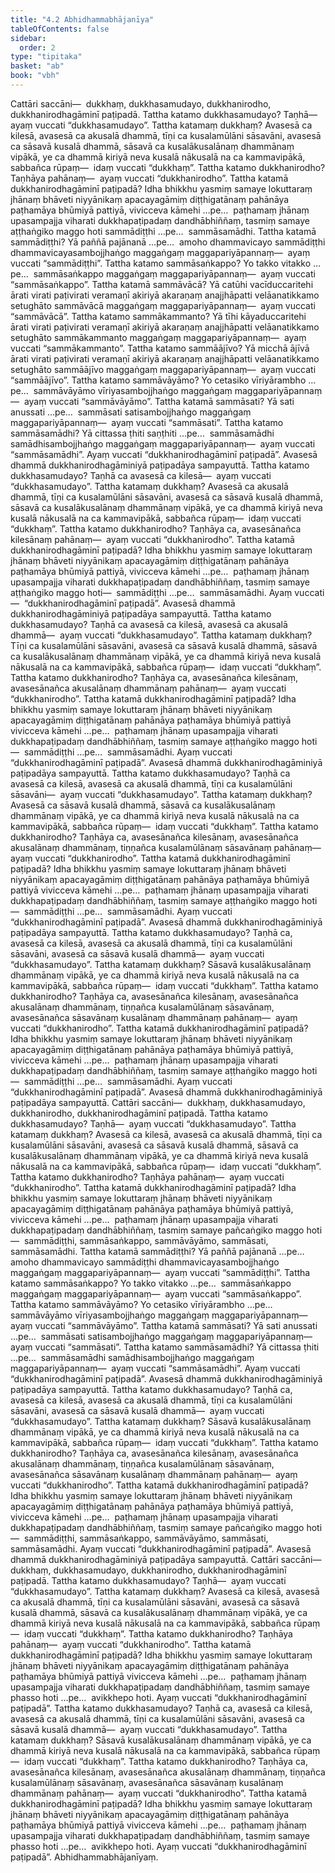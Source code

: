 ```yaml
---
title: "4.2 Abhidhammabhājanīya"
tableOfContents: false
sidebar:
  order: 2
type: "tipitaka"
basket: "ab"
book: "vbh"
---
```



<DynamicBreadcrumb />

<Division number="206" book="vbh" bookNo="30" page="112">

<Paragraph number="767" book="vbh">
Cattāri saccāni—  dukkhaṃ, dukkhasamudayo, dukkhanirodho, dukkhanirodhagāminī paṭipadā.
</Paragraph>

<Paragraph number="768" book="vbh">
Tattha katamo dukkhasamudayo? Taṇhā—  ayaṃ vuccati “dukkhasamudayo”.
</Paragraph>

<Paragraph number="769" book="vbh">
Tattha katamaṃ dukkhaṃ? Avasesā ca kilesā, avasesā ca akusalā dhammā, tīṇi ca kusalamūlāni sāsavāni, avasesā ca sāsavā kusalā dhammā, sāsavā ca kusalākusalānaṃ dhammānaṃ vipākā, ye ca dhammā kiriyā neva kusalā nākusalā na ca kammavipākā, sabbañca rūpaṃ—  idaṃ vuccati “dukkhaṃ”.
</Paragraph>

<Paragraph number="770" book="vbh">
Tattha katamo dukkhanirodho? Taṇhāya pahānaṃ—  ayaṃ vuccati “dukkhanirodho”.
</Paragraph>

<Paragraph number="771" book="vbh">
Tattha katamā dukkhanirodhagāminī paṭipadā? Idha bhikkhu yasmiṃ samaye lokuttaraṃ jhānaṃ bhāveti niyyānikaṃ apacayagāmiṃ diṭṭhigatānaṃ pahānāya paṭhamāya bhūmiyā pattiyā, vivicceva kāmehi …pe…  paṭhamaṃ jhānaṃ upasampajja viharati dukkhapaṭipadaṃ dandhābhiññaṃ, tasmiṃ samaye aṭṭhaṅgiko maggo hoti sammādiṭṭhi …pe…  sammāsamādhi.
</Paragraph>

<Paragraph number="772" book="vbh">
Tattha katamā sammādiṭṭhi? Yā paññā pajānanā …pe…  amoho dhammavicayo sammādiṭṭhi dhammavicayasambojjhaṅgo maggaṅgaṃ maggapariyāpannaṃ—  ayaṃ vuccati “sammādiṭṭhi”.
</Paragraph>

<Paragraph number="773" book="vbh">
Tattha katamo sammāsaṅkappo? Yo takko vitakko …pe…  sammāsaṅkappo maggaṅgaṃ maggapariyāpannaṃ—  ayaṃ vuccati “sammāsaṅkappo”.
</Paragraph>

<Paragraph number="774" book="vbh">
Tattha katamā sammāvācā? Yā catūhi vacīduccaritehi ārati virati paṭivirati veramaṇī akiriyā akaraṇaṃ anajjhāpatti velāanatikkamo setughāto sammāvācā maggaṅgaṃ maggapariyāpannaṃ—  ayaṃ vuccati “sammāvācā”.
</Paragraph>

<Paragraph number="775" book="vbh">
Tattha katamo sammākammanto? Yā tīhi kāyaduccaritehi ārati virati paṭivirati veramaṇī akiriyā akaraṇaṃ anajjhāpatti velāanatikkamo setughāto sammākammanto maggaṅgaṃ maggapariyāpannaṃ—  ayaṃ vuccati “sammākammanto”.
</Paragraph>

<Paragraph number="776" book="vbh">
Tattha katamo sammāājīvo? Yā micchā ājīvā ārati virati paṭivirati veramaṇī akiriyā akaraṇaṃ anajjhāpatti velāanatikkamo setughāto sammāājīvo maggaṅgaṃ maggapariyāpannaṃ—  ayaṃ vuccati “sammāājīvo”.
</Paragraph>

<Paragraph number="777" book="vbh">
Tattha katamo sammāvāyāmo? Yo cetasiko vīriyārambho …pe…  sammāvāyāmo vīriyasambojjhaṅgo maggaṅgaṃ maggapariyāpannaṃ—  ayaṃ vuccati “sammāvāyāmo”.
</Paragraph>

<Paragraph number="778" book="vbh">
Tattha katamā sammāsati? Yā sati anussati …pe…  sammāsati satisambojjhaṅgo maggaṅgaṃ maggapariyāpannaṃ—  ayaṃ vuccati “sammāsati”.
</Paragraph>

<Paragraph number="779" book="vbh">
Tattha katamo sammāsamādhi? Yā cittassa ṭhiti saṇṭhiti …pe…  sammāsamādhi samādhisambojjhaṅgo maggaṅgaṃ maggapariyāpannaṃ—  ayaṃ vuccati “sammāsamādhi”. Ayaṃ vuccati “dukkhanirodhagāminī paṭipadā”. Avasesā dhammā dukkhanirodhagāminiyā paṭipadāya sampayuttā.
</Paragraph>

</Division>
<Division number="207" book="vbh" bookNo="30" page="113">

<Paragraph number="780" book="vbh">
Tattha katamo dukkhasamudayo? Taṇhā ca avasesā ca kilesā—  ayaṃ vuccati “dukkhasamudayo”.
</Paragraph>

<Paragraph number="781" book="vbh">
Tattha katamaṃ dukkhaṃ? Avasesā ca akusalā dhammā, tīṇi ca kusalamūlāni sāsavāni, avasesā ca sāsavā kusalā dhammā, sāsavā ca kusalākusalānaṃ dhammānaṃ vipākā, ye ca dhammā kiriyā neva kusalā nākusalā na ca kammavipākā, sabbañca rūpaṃ—  idaṃ vuccati “dukkhaṃ”.
</Paragraph>

<Paragraph number="782" book="vbh">
Tattha katamo dukkhanirodho? Taṇhāya ca, avasesānañca kilesānaṃ pahānaṃ—  ayaṃ vuccati “dukkhanirodho”.
</Paragraph>

<Paragraph number="783" book="vbh">
Tattha katamā dukkhanirodhagāminī paṭipadā? Idha bhikkhu yasmiṃ samaye lokuttaraṃ jhānaṃ bhāveti niyyānikaṃ apacayagāmiṃ diṭṭhigatānaṃ pahānāya paṭhamāya bhūmiyā pattiyā, vivicceva kāmehi …pe…  paṭhamaṃ jhānaṃ upasampajja viharati dukkhapaṭipadaṃ dandhābhiññaṃ, tasmiṃ samaye aṭṭhaṅgiko maggo hoti—  sammādiṭṭhi …pe…  sammāsamādhi. Ayaṃ vuccati—  “dukkhanirodhagāminī paṭipadā”. Avasesā dhammā dukkhanirodhagāminiyā paṭipadāya sampayuttā.
</Paragraph>

</Division>
<Division number="208" book="vbh" bookNo="30" page="114">

<Paragraph number="784" book="vbh">
Tattha katamo dukkhasamudayo? Taṇhā ca avasesā ca kilesā, avasesā ca akusalā dhammā—  ayaṃ vuccati “dukkhasamudayo”.
</Paragraph>

<Paragraph number="785" book="vbh">
Tattha katamaṃ dukkhaṃ? Tīṇi ca kusalamūlāni sāsavāni, avasesā ca sāsavā kusalā dhammā, sāsavā ca kusalākusalānaṃ dhammānaṃ vipākā, ye ca dhammā kiriyā neva kusalā nākusalā na ca kammavipākā, sabbañca rūpaṃ—  idaṃ vuccati “dukkhaṃ”.
</Paragraph>

<Paragraph number="786" book="vbh">
Tattha katamo dukkhanirodho? Taṇhāya ca, avasesānañca kilesānaṃ, avasesānañca akusalānaṃ dhammānaṃ pahānaṃ—  ayaṃ vuccati “dukkhanirodho”.
</Paragraph>

<Paragraph number="787" book="vbh">
Tattha katamā dukkhanirodhagāminī paṭipadā? Idha bhikkhu yasmiṃ samaye lokuttaraṃ jhānaṃ bhāveti niyyānikaṃ apacayagāmiṃ diṭṭhigatānaṃ pahānāya paṭhamāya bhūmiyā pattiyā vivicceva kāmehi …pe…  paṭhamaṃ jhānaṃ upasampajja viharati dukkhapaṭipadaṃ dandhābhiññaṃ, tasmiṃ samaye aṭṭhaṅgiko maggo hoti—  sammādiṭṭhi …pe…  sammāsamādhi. Ayaṃ vuccati “dukkhanirodhagāminī paṭipadā”. Avasesā dhammā dukkhanirodhagāminiyā paṭipadāya sampayuttā.
</Paragraph>

</Division>
<Division number="209" book="vbh" bookNo="30" page="114">

<Paragraph number="788" book="vbh">
Tattha katamo dukkhasamudayo? Taṇhā ca avasesā ca kilesā, avasesā ca akusalā dhammā, tīṇi ca kusalamūlāni sāsavāni—  ayaṃ vuccati “dukkhasamudayo”.
</Paragraph>

<Paragraph number="789" book="vbh">
Tattha katamaṃ dukkhaṃ? Avasesā ca sāsavā kusalā dhammā, sāsavā ca kusalākusalānaṃ dhammānaṃ vipākā, ye ca dhammā kiriyā neva kusalā nākusalā na ca kammavipākā, sabbañca rūpaṃ—  idaṃ vuccati “dukkhaṃ”.
</Paragraph>

<Paragraph number="790" book="vbh">
Tattha katamo dukkhanirodho? Taṇhāya ca, avasesānañca kilesānaṃ, avasesānañca akusalānaṃ dhammānaṃ, tiṇṇañca kusalamūlānaṃ sāsavānaṃ pahānaṃ—  ayaṃ vuccati “dukkhanirodho”.
</Paragraph>

<Paragraph number="791" book="vbh">
Tattha katamā dukkhanirodhagāminī paṭipadā? Idha bhikkhu yasmiṃ samaye lokuttaraṃ jhānaṃ bhāveti niyyānikaṃ apacayagāmiṃ diṭṭhigatānaṃ pahānāya paṭhamāya bhūmiyā pattiyā vivicceva kāmehi …pe…  paṭhamaṃ jhānaṃ upasampajja viharati dukkhapaṭipadaṃ dandhābhiññaṃ, tasmiṃ samaye aṭṭhaṅgiko maggo hoti—  sammādiṭṭhi …pe…  sammāsamādhi. Ayaṃ vuccati “dukkhanirodhagāminī paṭipadā”. Avasesā dhammā dukkhanirodhagāminiyā paṭipadāya sampayuttā.
</Paragraph>

</Division>
<Division number="210" book="vbh" bookNo="30" page="115">

<Paragraph number="792" book="vbh">
Tattha katamo dukkhasamudayo? Taṇhā ca, avasesā ca kilesā, avasesā ca akusalā dhammā, tīṇi ca kusalamūlāni sāsavāni, avasesā ca sāsavā kusalā dhammā—  ayaṃ vuccati “dukkhasamudayo”.
</Paragraph>

<Paragraph number="793" book="vbh">
Tattha katamaṃ dukkhaṃ? Sāsavā kusalākusalānaṃ dhammānaṃ vipākā, ye ca dhammā kiriyā neva kusalā nākusalā na ca kammavipākā, sabbañca rūpaṃ—  idaṃ vuccati “dukkhaṃ”.
</Paragraph>

<Paragraph number="794" book="vbh">
Tattha katamo dukkhanirodho? Taṇhāya ca, avasesānañca kilesānaṃ, avasesānañca akusalānaṃ dhammānaṃ, tiṇṇañca kusalamūlānaṃ sāsavānaṃ, avasesānañca sāsavānaṃ kusalānaṃ dhammānaṃ pahānaṃ—  ayaṃ vuccati “dukkhanirodho”.
</Paragraph>

<Paragraph number="795" book="vbh">
Tattha katamā dukkhanirodhagāminī paṭipadā? Idha bhikkhu yasmiṃ samaye lokuttaraṃ jhānaṃ bhāveti niyyānikaṃ apacayagāmiṃ diṭṭhigatānaṃ pahānāya paṭhamāya bhūmiyā pattiyā, vivicceva kāmehi …pe…  paṭhamaṃ jhānaṃ upasampajja viharati dukkhapaṭipadaṃ dandhābhiññaṃ, tasmiṃ samaye aṭṭhaṅgiko maggo hoti—  sammādiṭṭhi …pe…  sammāsamādhi. Ayaṃ vuccati “dukkhanirodhagāminī paṭipadā”. Avasesā dhammā dukkhanirodhagāminiyā paṭipadāya sampayuttā.
</Paragraph>

</Division>
<Division number="211" book="vbh" bookNo="30" page="115">

<Paragraph number="796" book="vbh">
Cattāri saccāni—  dukkhaṃ, dukkhasamudayo, dukkhanirodho, dukkhanirodhagāminī paṭipadā.
</Paragraph>

<Paragraph number="797" book="vbh">
Tattha katamo dukkhasamudayo? Taṇhā—  ayaṃ vuccati “dukkhasamudayo”.
</Paragraph>

<Paragraph number="798" book="vbh">
Tattha katamaṃ dukkhaṃ? Avasesā ca kilesā, avasesā ca akusalā dhammā, tīṇi ca kusalamūlāni sāsavāni, avasesā ca sāsavā kusalā dhammā, sāsavā ca kusalākusalānaṃ dhammānaṃ vipākā, ye ca dhammā kiriyā neva kusalā nākusalā na ca kammavipākā, sabbañca rūpaṃ—  idaṃ vuccati “dukkhaṃ”.
</Paragraph>

<Paragraph number="799" book="vbh">
Tattha katamo dukkhanirodho? Taṇhāya pahānaṃ—  ayaṃ vuccati “dukkhanirodho”.
</Paragraph>

<Paragraph number="800" book="vbh">
Tattha katamā dukkhanirodhagāminī paṭipadā? Idha bhikkhu yasmiṃ samaye lokuttaraṃ jhānaṃ bhāveti niyyānikaṃ apacayagāmiṃ diṭṭhigatānaṃ pahānāya paṭhamāya bhūmiyā pattiyā, vivicceva kāmehi …pe…  paṭhamaṃ jhānaṃ upasampajja viharati dukkhapaṭipadaṃ dandhābhiññaṃ, tasmiṃ samaye pañcaṅgiko maggo hoti—  sammādiṭṭhi, sammāsaṅkappo, sammāvāyāmo, sammāsati, sammāsamādhi.
</Paragraph>

<Paragraph number="801" book="vbh">
Tattha katamā sammādiṭṭhi? Yā paññā pajānanā …pe…  amoho dhammavicayo sammādiṭṭhi dhammavicayasambojjhaṅgo maggaṅgaṃ maggapariyāpannaṃ—  ayaṃ vuccati “sammādiṭṭhi”.
</Paragraph>

<Paragraph number="802" book="vbh">
Tattha katamo sammāsaṅkappo? Yo takko vitakko …pe…  sammāsaṅkappo maggaṅgaṃ maggapariyāpannaṃ—  ayaṃ vuccati “sammāsaṅkappo”.
</Paragraph>

<Paragraph number="803" book="vbh">
Tattha katamo sammāvāyāmo? Yo cetasiko vīriyārambho …pe…  sammāvāyāmo vīriyasambojjhaṅgo maggaṅgaṃ maggapariyāpannaṃ—  ayaṃ vuccati “sammāvāyāmo”.
</Paragraph>

<Paragraph number="804" book="vbh">
Tattha katamā sammāsati? Yā sati anussati …pe…  sammāsati satisambojjhaṅgo maggaṅgaṃ maggapariyāpannaṃ—  ayaṃ vuccati “sammāsati”.
</Paragraph>

<Paragraph number="805" book="vbh">
Tattha katamo sammāsamādhi? Yā cittassa ṭhiti …pe…  sammāsamādhi samādhisambojjhaṅgo maggaṅgaṃ maggapariyāpannaṃ—  ayaṃ vuccati “sammāsamādhi”. Ayaṃ vuccati “dukkhanirodhagāminī paṭipadā”. Avasesā dhammā dukkhanirodhagāminiyā paṭipadāya sampayuttā.
</Paragraph>

</Division>
<Division number="212" book="vbh" bookNo="30" page="116">

<Paragraph number="806" book="vbh">
Tattha katamo dukkhasamudayo? Taṇhā ca, avasesā ca kilesā, avasesā ca akusalā dhammā, tīṇi ca kusalamūlāni sāsavāni, avasesā ca sāsavā kusalā dhammā—  ayaṃ vuccati “dukkhasamudayo”.
</Paragraph>

<Paragraph number="807" book="vbh">
Tattha katamaṃ dukkhaṃ? Sāsavā kusalākusalānaṃ dhammānaṃ vipākā, ye ca dhammā kiriyā neva kusalā nākusalā na ca kammavipākā, sabbañca rūpaṃ—  idaṃ vuccati “dukkhaṃ”.
</Paragraph>

<Paragraph number="808" book="vbh">
Tattha katamo dukkhanirodho? Taṇhāya ca, avasesānañca kilesānaṃ, avasesānañca akusalānaṃ dhammānaṃ, tiṇṇañca kusalamūlānaṃ sāsavānaṃ, avasesānañca sāsavānaṃ kusalānaṃ dhammānaṃ pahānaṃ—  ayaṃ vuccati “dukkhanirodho”.
</Paragraph>

<Paragraph number="809" book="vbh">
Tattha katamā dukkhanirodhagāminī paṭipadā? Idha bhikkhu yasmiṃ samaye lokuttaraṃ jhānaṃ bhāveti niyyānikaṃ apacayagāmiṃ diṭṭhigatānaṃ pahānāya paṭhamāya bhūmiyā pattiyā, vivicceva kāmehi …pe…  paṭhamaṃ jhānaṃ upasampajja viharati dukkhapaṭipadaṃ dandhābhiññaṃ, tasmiṃ samaye pañcaṅgiko maggo hoti—  sammādiṭṭhi, sammāsaṅkappo, sammāvāyāmo, sammāsati, sammāsamādhi. Ayaṃ vuccati “dukkhanirodhagāminī paṭipadā”. Avasesā dhammā dukkhanirodhagāminiyā paṭipadāya sampayuttā.
</Paragraph>

</Division>
<Division number="213" book="vbh" bookNo="30" page="117">

<Paragraph number="810" book="vbh">
Cattāri saccāni—  dukkhaṃ, dukkhasamudayo, dukkhanirodho, dukkhanirodhagāminī paṭipadā.
</Paragraph>

<Paragraph number="811" book="vbh">
Tattha katamo dukkhasamudayo? Taṇhā—  ayaṃ vuccati “dukkhasamudayo”.
</Paragraph>

<Paragraph number="812" book="vbh">
Tattha katamaṃ dukkhaṃ? Avasesā ca kilesā, avasesā ca akusalā dhammā, tīṇi ca kusalamūlāni sāsavāni, avasesā ca sāsavā kusalā dhammā, sāsavā ca kusalākusalānaṃ dhammānaṃ vipākā, ye ca dhammā kiriyā neva kusalā nākusalā na ca kammavipākā, sabbañca rūpaṃ—  idaṃ vuccati “dukkhaṃ”.
</Paragraph>

<Paragraph number="813" book="vbh">
Tattha katamo dukkhanirodho? Taṇhāya pahānaṃ—  ayaṃ vuccati “dukkhanirodho”.
</Paragraph>

<Paragraph number="814" book="vbh">
Tattha katamā dukkhanirodhagāminī paṭipadā? Idha bhikkhu yasmiṃ samaye lokuttaraṃ jhānaṃ bhāveti niyyānikaṃ apacayagāmiṃ diṭṭhigatānaṃ pahānāya paṭhamāya bhūmiyā pattiyā vivicceva kāmehi …pe…  paṭhamaṃ jhānaṃ upasampajja viharati dukkhapaṭipadaṃ dandhābhiññaṃ, tasmiṃ samaye phasso hoti …pe…  avikkhepo hoti. Ayaṃ vuccati “dukkhanirodhagāminī paṭipadā”.
</Paragraph>

</Division>
<Division number="214" book="vbh" bookNo="30" page="118">

<Paragraph number="815" book="vbh">
Tattha katamo dukkhasamudayo? Taṇhā ca, avasesā ca kilesā, avasesā ca akusalā dhammā, tīṇi ca kusalamūlāni sāsavāni, avasesā ca sāsavā kusalā dhammā—  ayaṃ vuccati “dukkhasamudayo”.
</Paragraph>

<Paragraph number="816" book="vbh">
Tattha katamaṃ dukkhaṃ? Sāsavā kusalākusalānaṃ dhammānaṃ vipākā, ye ca dhammā kiriyā neva kusalā nākusalā na ca kammavipākā, sabbañca rūpaṃ—  idaṃ vuccati “dukkhaṃ”.
</Paragraph>

<Paragraph number="817" book="vbh">
Tattha katamo dukkhanirodho? Taṇhāya ca, avasesānañca kilesānaṃ, avasesānañca akusalānaṃ dhammānaṃ, tiṇṇañca kusalamūlānaṃ sāsavānaṃ, avasesānañca sāsavānaṃ kusalānaṃ dhammānaṃ pahānaṃ—  ayaṃ vuccati “dukkhanirodho”.
</Paragraph>

<Paragraph number="818" book="vbh">
Tattha katamā dukkhanirodhagāminī paṭipadā? Idha bhikkhu yasmiṃ samaye lokuttaraṃ jhānaṃ bhāveti niyyānikaṃ apacayagāmiṃ diṭṭhigatānaṃ pahānāya paṭhamāya bhūmiyā pattiyā vivicceva kāmehi …pe…  paṭhamaṃ jhānaṃ upasampajja viharati dukkhapaṭipadaṃ dandhābhiññaṃ, tasmiṃ samaye phasso hoti …pe…  avikkhepo hoti. Ayaṃ vuccati “dukkhanirodhagāminī paṭipadā”.

</Paragraph>
</Division>

<Paragraph number="819" type="center" book="vbh">
Abhidhammabhājanīyaṃ.
</Paragraph>